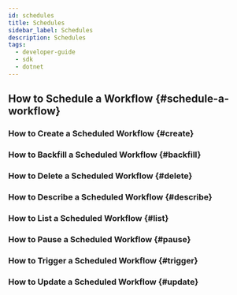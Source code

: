 ```yaml
---
id: schedules
title: Schedules
sidebar_label: Schedules
description: Schedules
tags:
  - developer-guide
  - sdk
  - dotnet
---
```


## How to Schedule a Workflow {#schedule-a-workflow}

<!-- CONTENT-->

### How to Create a Scheduled Workflow {#create}

<!-- CONTENT-->

### How to Backfill a Scheduled Workflow {#backfill}

<!-- CONTENT-->

### How to Delete a Scheduled Workflow {#delete}

<!-- CONTENT-->

### How to Describe a Scheduled Workflow {#describe}

<!-- CONTENT-->

### How to List a Scheduled Workflow {#list}

<!-- CONTENT-->

### How to Pause a Scheduled Workflow {#pause}

<!-- CONTENT-->

### How to Trigger a Scheduled Workflow {#trigger}

<!-- CONTENT-->

### How to Update a Scheduled Workflow {#update}

<!-- CONTENT-->
